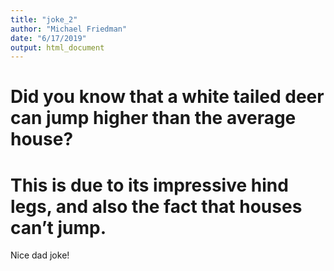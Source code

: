 ```yaml
---
title: "joke_2"
author: "Michael Friedman"
date: "6/17/2019"
output: html_document
---
```


# Did you know that a white tailed deer can jump higher than the average house?
# This is due to its impressive hind legs, and also the fact that houses can't jump.

Nice dad joke!